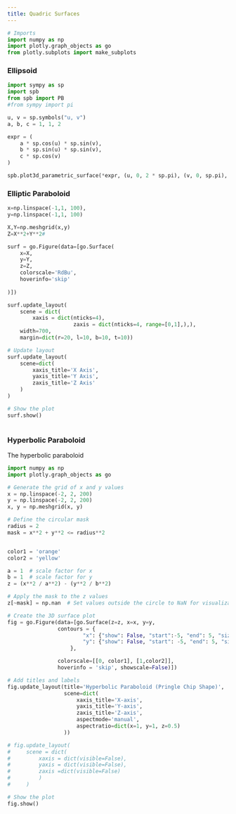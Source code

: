 ```yaml
---
title: Quadric Surfaces
---
```


```python
# Imports
import numpy as np
import plotly.graph_objects as go
from plotly.subplots import make_subplots
```

### Ellipsoid
```python
import sympy as sp
import spb 
from spb import PB
#from sympy import pi 

u, v = sp.symbols("u, v")
a, b, c = 1, 1, 2

expr = (
    a * sp.cos(u) * sp.sin(v),
    b * sp.sin(u) * sp.sin(v),
    c * sp.cos(v)
)

spb.plot3d_parametric_surface(*expr, (u, 0, 2 * sp.pi), (v, 0, sp.pi), "", backend=PB, use_cm=True)
```



### Elliptic Paraboloid

```python
x=np.linspace(-1,1, 100),
y=np.linspace(-1,1, 100)

X,Y=np.meshgrid(x,y)
Z=X**2+Y**2#

surf = go.Figure(data=[go.Surface(
    x=X, 
    y=Y, 
    z=Z,
    colorscale='RdBu',
    hoverinfo='skip'
    
)])

surf.update_layout(
    scene = dict(
        xaxis = dict(nticks=4),
                     zaxis = dict(nticks=4, range=[0,1],),),
    width=700,
    margin=dict(r=20, l=10, b=10, t=10))

# Update layout
surf.update_layout(
    scene=dict(
        xaxis_title='X Axis',
        yaxis_title='Y Axis',
        zaxis_title='Z Axis'
    )
)

# Show the plot
surf.show()
        
```




### Hyperbolic Paraboloid


The hyperbolic paraboloid 

```python
import numpy as np
import plotly.graph_objects as go

# Generate the grid of x and y values
x = np.linspace(-2, 2, 200)
y = np.linspace(-2, 2, 200)
x, y = np.meshgrid(x, y)

# Define the circular mask
radius = 2
mask = x**2 + y**2 <= radius**2


color1 = 'orange'
color2 = 'yellow'

a = 1  # scale factor for x
b = 1  # scale factor for y
z = (x**2 / a**2) - (y**2 / b**2)

# Apply the mask to the z values
z[~mask] = np.nan  # Set values outside the circle to NaN for visualization

# Create the 3D surface plot
fig = go.Figure(data=[go.Surface(z=z, x=x, y=y, 
                contours = {
                        "x": {"show": False, "start":-5, "end": 5, "size": 1, "color":"gray"},
                        "y": {"show": False, "start": -5, "end": 5, "size": 1, "color":"gray"}
                    }, 

                colorscale=[[0, color1], [1,color2]], 
                hoverinfo = 'skip', showscale=False)])

# Add titles and labels
fig.update_layout(title='Hyperbolic Paraboloid (Pringle Chip Shape)',
                  scene=dict(
                      xaxis_title='X-axis',
                      yaxis_title='Y-axis',
                      zaxis_title='Z-axis',
                      aspectmode='manual',
                      aspectratio=dict(x=1, y=1, z=0.5)
                  ))

# fig.update_layout(
#     scene = dict(
#         xaxis = dict(visible=False),
#         yaxis = dict(visible=False),
#         zaxis =dict(visible=False)
#         )
#     )

# Show the plot
fig.show()

```
